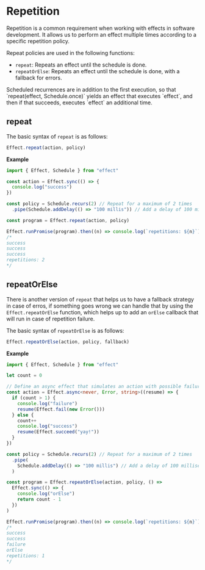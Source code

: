 
# Repetition

Repetition is a common requirement when working with effects in software development. It allows us to perform an effect multiple times according to a specific repetition policy.

Repeat policies are used in the following functions:

- `repeat`: Repeats an effect until the schedule is done.
- `repeatOrElse`: Repeats an effect until the schedule is done, with a fallback for errors.

<Warning>
  Scheduled recurrences are in addition to the first execution, so that
  `repeat(effect, Schedule.once)` yields an effect that executes `effect`, and
  then if that succeeds, executes `effect` an additional time.
</Warning>

## repeat

The basic syntax of `repeat` is as follows:

```ts
Effect.repeat(action, policy)
```

**Example**

```ts
import { Effect, Schedule } from "effect"

const action = Effect.sync(() => {
  console.log("success")
})

const policy = Schedule.recurs(2) // Repeat for a maximum of 2 times
  .pipe(Schedule.addDelay(() => "100 millis")) // Add a delay of 100 milliseconds between repetitions

const program = Effect.repeat(action, policy)

Effect.runPromise(program).then((n) => console.log(`repetitions: ${n}`))
/*
success
success
success
repetitions: 2
*/
```

## repeatOrElse

There is another version of `repeat` that helps us to have a fallback strategy in case of erros,
if something goes wrong we can handle that by using the `Effect.repeatOrElse` function,
which helps up to add an `orElse` callback that will run in case of repetition failure.

The basic syntax of `repeatOrElse` is as follows:

```ts
Effect.repeatOrElse(action, policy, fallback)
```

**Example**

```ts
import { Effect, Schedule } from "effect"

let count = 0

// Define an async effect that simulates an action with possible failures
const action = Effect.async<never, Error, string>((resume) => {
  if (count > 1) {
    console.log("failure")
    resume(Effect.fail(new Error()))
  } else {
    count++
    console.log("success")
    resume(Effect.succeed("yay!"))
  }
})

const policy = Schedule.recurs(2) // Repeat for a maximum of 2 times
  .pipe(
    Schedule.addDelay(() => "100 millis") // Add a delay of 100 milliseconds between repetitions
  )

const program = Effect.repeatOrElse(action, policy, () =>
  Effect.sync(() => {
    console.log("orElse")
    return count - 1
  })
)

Effect.runPromise(program).then((n) => console.log(`repetitions: ${n}`))
/*
success
success
failure
orElse
repetitions: 1
*/
```
